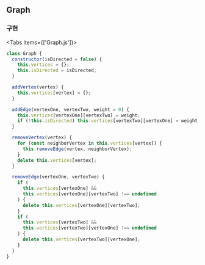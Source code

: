
## Graph

### 구현

<Tabs items={['Graph.js']}>
  <Tab>
```js filename="Graph.js"
class Graph {
  constructor(isDirected = false) {
    this.vertices = {};
    this.isDirected = isDirected;
  }

  addVertex(vertex) {
    this.vertices[vertex] = {};
  }

  addEdge(vertexOne, vertexTwo, weight = 0) {
    this.vertices[vertexOne][vertexTwo] = weight;
    if (!this.isDirected) this.vertices[vertexTwo][vertexOne] = weight;
  }

  removeVertex(vertex) {
    for (const neighborVertex in this.vertices[vertex]) {
      this.removeEdge(vertex, neighborVertex);
    }
    delete this.vertices[vertex];
  }

  removeEdge(vertexOne, vertexTwo) {
    if (
      this.vertices[vertexOne] &&
      this.vertices[vertexOne][vertexTwo] !== undefined
    ) {
      delete this.vertices[vertexOne][vertexTwo];
    }
    if (
      this.vertices[vertexTwo] &&
      this.vertices[vertexTwo][vertexOne] !== undefined
    ) {
      delete this.vertices[vertexTwo][vertexOne];
    }
  }
}
```
  </Tab>
</Tabs>


